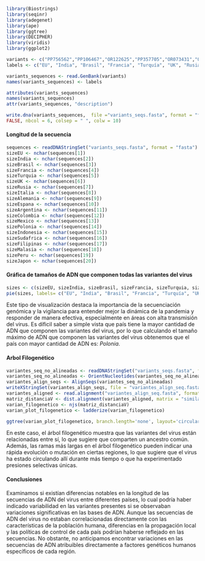 
```r
library(Biostrings)
library(seqinr)
library(adegenet)
library(ape)
library(ggtree)
library(DECIPHER)
library(viridis)
library(ggplot2)

variants <- c("PP756562","PP106467","OR122625","PP357705","OR073431","OZ025408","PP754143","OR772942","PP747676","OR242187","OQ676999","OP303172","PP107860","OU327282","MZ570430","OR775659","OL629473","ON651682","PP498857","BS010624")
labels <- c("EU", "India", "Brasil", "Francia", "Turquía", "UK", "Rusia", "Italia", "Alemania", "España", "Argentina","Colombia","México","Polonia","Indonesia","Sudáfrica","Filipinas","Malasia","Perú","Japón")

variants_sequences <- read.GenBank(variants)
names(variants_sequences) <- labels

attributes(variants_sequences)
names(variants_sequences)
attr(variants_sequences, "description")

write.dna(variants_sequences,  file ="variants_seqs.fasta", format = "fasta", append =
FALSE, nbcol = 6, colsep = " ", colw = 10)
```

#### Longitud de la secuencia
```r
sequences <- readDNAStringSet("variants_seqs.fasta", format = "fasta")
sizeEU <- nchar(sequences[1])
sizeIndia <- nchar(sequences[2])
sizeBrasil <- nchar(sequences[3])
sizeFrancia <- nchar(sequences[4])
sizeTurquia <- nchar(sequences[5])
sizeUK <- nchar(sequences[6])
sizeRusia <- nchar(sequences[7])
sizeItalia <- nchar(sequences[8])
sizeAlemania <- nchar(sequences[9])
sizeEspana <- nchar(sequences[10])
sizeArgentina <- nchar(sequences[11])
sizeColombia <- nchar(sequences[12])
sizeMexico <- nchar(sequences[13])
sizePolonia <- nchar(sequences[14])
sizeIndonesia <- nchar(sequences[15])
sizeSudafrica <- nchar(sequences[16])
sizeFilipinas <- nchar(sequences[17])
sizeMalasia <- nchar(sequences[18])
sizePeru <- nchar(sequences[19])
sizeJapon <- nchar(sequences[20])
```

#### Gráfica de tamaños de ADN que componen todas las variantes del virus
```r
sizes <- c(sizeEU, sizeIndia, sizeBrasil, sizeFrancia, sizeTurquia, sizeUK, sizeRusia, sizeItalia, sizeAlemania, sizeEspana, sizeArgentina, sizeColombia, sizeMexico, sizePolonia, sizeIndonesia, sizeSudafrica, sizeFilipinas, sizeMalasia, sizePeru, sizeJapon)
pie(sizes, labels= c("EU", "India", "Brasil", "Francia", "Turquía", "UK", "Rusia", "Italia", "Alemania", "España", "Argentina","Colombia","México","Polonia","Indonesia","Sudáfrica","Filipinas","Malasia","Perú","Japón"), main="Número de ADN que componen las variantes del virus", col=viridis(20))
```
Este tipo de visualización destaca la importancia de la secuenciación genómica y la vigilancia para entender mejor la dinámica de la pandemia y responder de manera efectiva, especialmente en áreas con alta transmisión del virus. Es díficil saber a simple vista que país tiene la mayor cantidad de ADN que componen las variantes del virus, por lo que calculando el tamaño máximo de ADN que componen las variantes del virus obtenemos que el país con mayor cantidad de ADN es: *Polonia*.

#### Arbol Filogenético
```r
variantes_seq_no_alineadas <- readDNAStringSet("variants_seqs.fasta", format = "fasta")
variantes_seq_no_alineadas <- OrientNucleotides(variantes_seq_no_alineadas)
variantes_align_seqs <- AlignSeqs(variantes_seq_no_alineadas)
writeXStringSet(variantes_align_seqs, file = "variantes_align_seq.fasta")
variantes_aligned <- read.alignment("variantes_align_seq.fasta", format = "fasta")
matriz_distanciaV <- dist.alignment(variantes_aligned, matrix = "similarity")
varian_filogenetico <- njs(matriz_distanciaV)
varian_plot_filogenetico <- ladderize(varian_filogenetico)
```

```r
ggtree(varian_plot_filogenetico, branch.length='none', layout='circular') + geom_tiplab(text=element_text(size=3))
```

En este caso, el árbol filogenético muestra que las variantes del virus están relacionadas entre sí, lo que sugiere que comparten un ancestro común. Además, las ramas más largas en el árbol filogenético pueden indicar una rápida evolución o mutación en ciertas regiones, lo que sugiere que el virus ha estado circulando allí durante más tiempo o que ha experimentado presiones selectivas únicas.

#### Conclusiones

Examinamos si existían diferencias notables en la longitud de las secuencias de ADN del virus entre diferentes países, lo cual podría haber indicado variabilidad en las variantes presentes si se observaban variaciones significativas en las bases de ADN. Aunque las secuencias de ADN del virus no estaban correlacionadas directamente con las características de la población humana, diferencias en la propagación local y las políticas de control de cada país podrían haberse reflejado en las secuencias. No obstante, no anticipamos encontrar variaciones en las secuencias de ADN atribuibles directamente a factores genéticos humanos específicos de cada región.